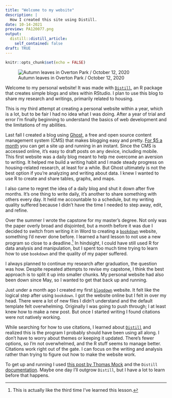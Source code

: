 ```yaml
---
title: "Welcome to my website"
description: |
  How I created this site using Distill.
date: 10-14-2021
preview: PA120077.png
output:
  distill::distill_article:
    self_contained: false
draft: TRUE
---
```


```r
knitr::opts_chunk$set(echo = FALSE)

```

![Autumn leaves in Overton Park / October 12, 2020](PA120077.png)

Welcome to my personal website! It was made with [`Distill`](https://rstudio.github.io/distill/), an R package that creates simple blogs and sites within RStudio. I plan to use this blog to share my research and writings, primarily related to housing.

This is my third attempt at creating a personal website within a year, which is a lot, but to be fair I had no idea what I was doing. After a year of trial and error I'm finally beginning to understand the basics of web development and the limitations of my abilities.

Last fall I created a blog using [Ghost](https://ghost.org/), a free and open source content management system (CMS) that makes blogging easy and pretty. [For \$5 a month](https://ghost.org/docs/install/digitalocean/) you can get a site up and running in an instant. Since the CMS is accessed online, it's easy to draft posts on any device, including mobile. This first website was a daily blog meant to help me overcome an aversion to writing. It helped me build a writing habit and I made steady progress on housing-related research, at least for a while. But Ghost ultimately is not the best option if you're analyzing and writing about data. I knew I wanted to use R to create and share tables, graphs, and maps.

<aside>

I also came to regret the idea of a daily blog and shut it down after five months. It's one thing to write daily, it's another to share something with others every day. It held me accountable to a schedule, but my writing quality suffered because I didn't have the time I needed to step away, edit, and refine.

</aside>

Over the summer I wrote the capstone for my master's degree. Not only was the paper overly broad and disjointed, but a month before it was due I decided to switch from writing it in Word to creating a [`bookdown`](https://bookdown.org/yihui/bookdown/) website, something I'd never done before. I learned a hard lesson to not use a new program so close to a deadline.[^1] In hindsight, I could have still used R for data analysis and manipulation, but I spent too much time trying to learn how to use `bookdown` and the quality of my paper suffered.

[^1]: This is actually like the third time I've learned this lesson.

I always planned to continue my research after graduation, the question was how. Despite repeated attempts to revise my capstone, I think the best approach is to split it up into smaller chunks. My personal website had also been down since May, so I wanted to get that back up and running.

Just under a month ago I created my first [`blogdown`](https://bookdown.org/yihui/blogdown/) website. It felt like the logical step after using `bookdown`. I got the website online but I felt in over my head. There were a lot of new files I didn't understand and the default template felt overwhelming. Originally I was going to push through; I at least knew how to make a new post. But once I started writing I found citations were not natively working.

While searching for how to use citations, I learned about [`Distill`](https://rstudio.github.io/distill/) and realized this is the program I probably should have been using all along. I don't have to worry about themes or keeping it updated. There's fewer options, so I'm not overwhelmed, and the R stuff seems to manage better. Citations work right out of the gate. I can focus on the writing and analysis rather than trying to figure out how to make the website work.

To get up and running I used [this post by Thomas Mock](https://themockup.blog/posts/2020-08-01-building-a-blog-with-distill/#step-7-add-to-git) and the `Distill` [documentation](https://rstudio.github.io/distill/blog.html). Maybe one day I'll outgrow `Distill`, but I have a lot to learn before that happens.
